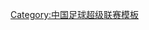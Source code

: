 {{Navbox
| basestyle = background:#DD0000;color:#FBEA0E;
| name      = 中国超级联赛杯
| title     = [[中国超级联赛杯|<span style="color:#FBEA0E">历届中国超级联赛杯</span>]]
| listclass  = hlist

| list1     = 
*[[2004年中国超级联赛杯|2004]]
*[[2005年中国超级联赛杯|2005]]
}}<noinclude>[[Category:中国足球超级联赛模板]]</noinclude>